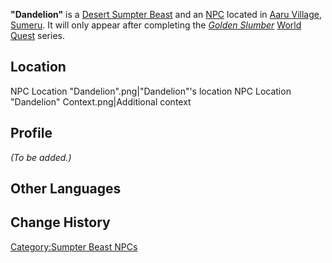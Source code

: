 {{About|the [[Desert Sumpter Beast]]|the Local Specialty|Dandelion Seed}}
{{Character Infobox
|type             = NPC
|image            = NPC Dandelion.png
|realname         = 
|deceased         = 
|region           = Sumeru
|location         = 
|affiliation      = 
|title            = 

|ancestry         = 
|father           = 
|mother           = 
|spouse           = 
|sibling          = 
|child            = 
|relative         = 

|voiceEN          = 
|voiceCN          = 
|voiceJP          = 
|dialoguereward   = 
}}
'''"Dandelion"''' is a [[Desert Sumpter Beast]] and an [[NPC]] located in [[Aaru Village]], [[Sumeru]]. It will only appear after completing the ''[[Golden Slumber]]'' [[World Quest]] series.

==Location==
<gallery>
NPC Location &#34;Dandelion&#34;.png|"Dandelion"'s location
NPC Location &#34;Dandelion&#34; Context.png|Additional context
</gallery>

==Profile==
''(To be added.)''
<!--
==Quests and Events==
{{Quests and Events}}

==Dialogue==
{{Dialogue start}}
{{Dialogue end}}

==Trivia==
*
-->
==Other Languages==
{{Other Languages
|default_hidden = 1
|en      = "Dandelion"
|zhs     = 「蒲公英」
|zhs_rm  = "Púgōngyīng"
|zht     = 「蒲公英」
|zht_rm  = "Púgōngyīng"
|ja      = 「蒲公英」
|ja_rm   = "Tanpopo"
|ko      = 「민들레」
|es      = Diente de león
|fr      = Dent-de-lion
|ru      = «Одуванчик»
|th      = "Dandelion"
|vi      = "Bồ Công Anh"
|de      = „Löwenzahn“
|id      = "Dandelion"
|pt      = Dandelion
|tr      = "Karahindiba"
|it      = Dente di leone
}}

==Change History==
{{Change History|3.1}}

[[Category:Sumpter Beast NPCs]]